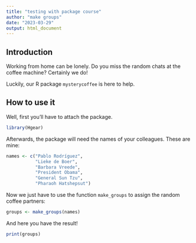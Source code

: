 ---
title: "testing with package course"
author: "make groups"
date: "2023-03-29"
output: html_document
---

## Introduction

Working from home can be lonely. Do you miss the random chats at the coffee machine? Certainly we do!

Luckily, our R package `mysterycoffee` is here to help.

## How to use it

Well, first you'll have to attach the package.

```{r install}
library(Hgear)
```

Afterwards, the package will need the names of your colleagues. These are mine:

```{r names}
names <- c("Pablo Rodríguez", 
           "Lieke de Boer", 
           "Barbara Vreede", 
           "President Obama", 
           "General Sun Tzu", 
           "Pharaoh Hatshepsut")
```

Now we just have to use the function `make_groups` to assign the random coffee partners:

```{r assign}
groups <- make_groups(names)
```

And here you have the result!

```{r print, echo=FALSE}
print(groups)
```
